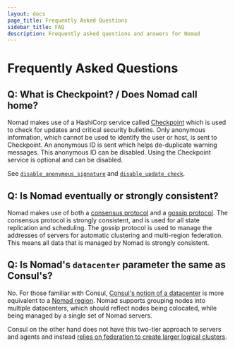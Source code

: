 ```yaml
---
layout: docs
page_title: Frequently Asked Questions
sidebar_title: FAQ
description: Frequently asked questions and answers for Nomad
---
```


# Frequently Asked Questions

## Q: What is Checkpoint? / Does Nomad call home?

Nomad makes use of a HashiCorp service called [Checkpoint](https://checkpoint.hashicorp.com)
which is used to check for updates and critical security bulletins.
Only anonymous information, which cannot be used to identify the user or host, is
sent to Checkpoint. An anonymous ID is sent which helps de-duplicate warning messages.
This anonymous ID can be disabled. Using the Checkpoint service is optional and can be disabled.

See [`disable_anonymous_signature`](/docs/configuration#disable_anonymous_signature)
and [`disable_update_check`](/docs/configuration#disable_update_check).

## Q: Is Nomad eventually or strongly consistent?

Nomad makes use of both a [consensus protocol](/docs/internals/consensus) and
a [gossip protocol](/docs/internals/gossip). The consensus protocol is strongly
consistent, and is used for all state replication and scheduling. The gossip protocol
is used to manage the addresses of servers for automatic clustering and multi-region
federation. This means all data that is managed by Nomad is strongly consistent.

## Q: Is Nomad's `datacenter` parameter the same as Consul's?

No. For those familiar with Consul, [Consul's notion of a
datacenter][consul_dc] is more equivalent to a [Nomad region][nomad_region].
Nomad supports grouping nodes into multiple datacenters, which should reflect
nodes being colocated, while being managed by a single set of Nomad servers.

Consul on the other hand does not have this two-tier approach to servers and
agents and instead [relies on federation to create larger logical
clusters][consul_fed].

[consul_dc]: https://www.consul.io/docs/agent/options.html#_datacenter
[consul_fed]: https://www.consul.io/docs/guides/datacenters.html
[nomad_region]: /docs/configuration#datacenter
